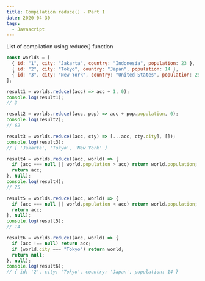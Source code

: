 ```yaml
---
title: Compilation reduce() - Part 1
date: 2020-04-30
tags:
  - Javascript
---
```


List of compilation using reduce() function

```js
const worlds = [
  { id: "1", city: "Jakarta", country: "Indonesia", population: 23 },
  { id: "2", city: "Tokyo", country: "Japan", population: 14 },
  { id: "3", city: "New York", country: "United States", population: 25 },
];

result1 = worlds.reduce((acc) => acc + 1, 0);
console.log(result1);
// 3

result2 = worlds.reduce((acc, pop) => acc + pop.population, 0);
console.log(result2);
// 62

result3 = worlds.reduce((acc, cty) => [...acc, cty.city], []);
console.log(result3);
// [ 'Jakarta', 'Tokyo', 'New York' ]

result4 = worlds.reduce((acc, world) => {
  if (acc === null || world.population > acc) return world.population;
  return acc;
}, null);
console.log(result4);
// 25

result5 = worlds.reduce((acc, world) => {
  if (acc === null || world.population < acc) return world.population;
  return acc;
}, null);
console.log(result5);
// 14

result6 = worlds.reduce((acc, world) => {
  if (acc !== null) return acc;
  if (world.city === "Tokyo") return world;
  return null;
}, null);
console.log(result6);
// { id: '2', city: 'Tokyo', country: 'Japan', population: 14 }
```
